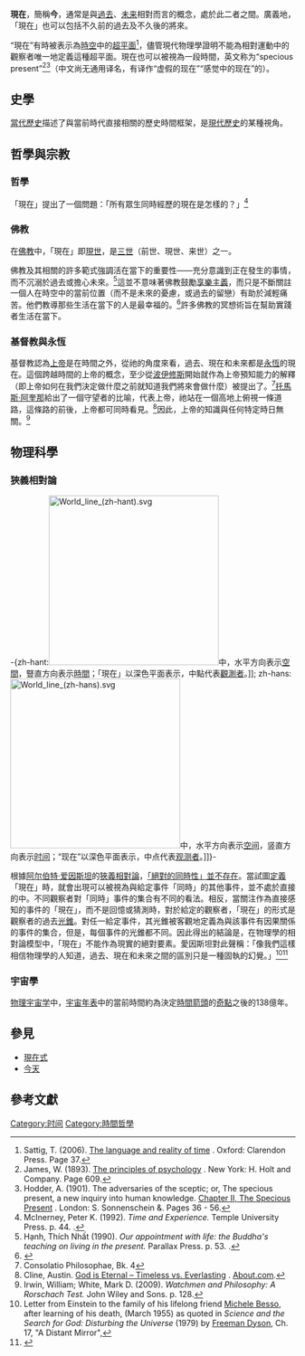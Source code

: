 {{Time sidebar}}
'''現在'''，簡稱'''今'''，通常是與[[過去|過去]]、[[未来|未来]]相對而言的概念，處於此二者之間。廣義地，「現在」也可以包括不久前的過去及不久後的將來。

“現在”有時被表示為[[時空|時空]]中的[[超平面|超平面]]<ref>Sattig, T. (2006). [https://books.google.com/books?id=qYNv2zpHOmwC The language and reality of time] {{Wayback|url=https://books.google.com/books?id=qYNv2zpHOmwC |date=20200609165358 }}. Oxford: Clarendon Press. Page 37.</ref>，儘管現代物理學證明不能為相對運動中的觀察者唯一地定義這種超平面。現在也可以被視為一段時間，英文称为“specious present”<ref name="JamesW">James, W. (1893). [https://books.google.com/books?id=JLcAAAAAMAAJ The principles of psychology] {{Wayback|url=https://books.google.com/books?id=JLcAAAAAMAAJ |date=20201203152502 }}. New York: H. Holt and Company. Page 609.</ref><ref>Hodder, A. (1901). The adversaries of the sceptic; or, The specious present, a new inquiry into human knowledge. [https://books.google.com/books?id=uZ5RAAAAMAAJ&pg=PA36&source=gbs_toc_r&cad=0_0 Chapter II, The Specious Present] {{Wayback|url=https://books.google.com/books?id=uZ5RAAAAMAAJ&pg=PA36&source=gbs_toc_r&cad=0_0 |date=20200820001806 }}. London: S. Sonnenschein &. Pages 36 - 56.</ref>（中文尚无通用译名，有译作“虚假的现在”“感觉中的现在”的）。

== 史學 ==

[[當代歷史|當代歷史]]描述了與當前時代直接相關的歷史時間框架，是[[現代歷史|現代歷史]]的某種視角。

== 哲學與宗教 ==

=== 哲學 ===
{{Main|时空哲学}}

「現在」提出了一個問題：「所有眾生同時經歷的現在是怎樣的？」<ref>McInerney, Peter K. (1992). ''Time and Experience.'' Temple University Press. p. 44. {{ISBN|978-1-56639-010-1}}.</ref>

=== 佛教 ===

在[[佛教|佛教]]中，「現在」即[[現世|現世]]，是[[三世|三世]]（前世、現世、来世）之一。

佛教及其相關的許多範式強調活在當下的重要性——充分意識到正在發生的事情，而不沉溺於過去或擔心未來。<ref>Hạnh, Thích Nhất (1990). ''Our appointment with life: the Buddha's teaching on living in the present.'' Parallax Press. p. 53. {{ISBN|978-0-938077-36-7}}.</ref>這並不意味著佛教鼓勵[[享樂主義|享樂主義]]，而只是不斷關註一個人在時空中的當前位置（而不是未來的憂慮，或過去的留戀）有助於減輕痛苦。他們教導那些生活在當下的人是最幸福的。<ref>{{cite book |title = What the Buddha Taught |last = Rahula |first = Walpola |authorlink = Walpola Rahula |year = 1974 |publisher = Grove Press |isbn = 9780802130310 |page = 72 |url = https://books.google.com/books?id=_WduwVbiLSsC&printsec=frontcover&dq=what+the+buddha+taught&cd=1#v=onepage&q&f=false |accessdate = 2010-04-28 |archive-date = 2021-03-01 |archive-url = https://web.archive.org/web/20210301035359/https://books.google.com/books?id=_WduwVbiLSsC&printsec=frontcover&dq=what+the+buddha+taught&cd=1#v=onepage&q&f=false |dead-url = no }}</ref>許多佛教的冥想術旨在幫助實踐者生活在當下。

=== 基督教與永恆 ===

基督教認為[[上帝|上帝]]是在時間之外，從祂的角度來看，過去、現在和未來都是[[永恆|永恆]]的現在。這個跨越時間的上帝的概念，至少從[[波伊修斯|波伊修斯]]開始就作為上帝預知能力的解釋（即上帝如何在我們決定做什麼之前就知道我們將來會做什麼）被提出了。<ref>Consolatio Philosophae, Bk. 4</ref>[[托馬斯·阿奎那|托馬斯·阿奎那]]給出了一個守望者的比喻，代表上帝，祂站在一個高地上俯視一條道路，這條路的前後，上帝都可同時看見。<ref>Cline, Austin. [http://atheism.about.com/od/whatisgod/a/eternal.htm God is Eternal – Timeless vs. Everlasting] {{Wayback|url=http://atheism.about.com/od/whatisgod/a/eternal.htm |date=20161013113006 }}. [[About.com|About.com]].</ref>因此，上帝的知識與任何特定時日無關。<ref>Irwin, William; White, Mark D. (2009). ''Watchmen and Philosophy: A Rorschach Test.'' John Wiley and Sons. p. 128.</ref>

== 物理科學 ==
=== 狹義相對論 ===
-{zh-hant:[[File:World_line_(zh-hant).svg|300px]]中，水平方向表示[[空間|空間]]，豎直方向表示[[時間|時間]]；「現在」以深色平面表示，中點代表[[观测者|觀測者]]。]]; zh-hans:[[File:World_line_(zh-hans).svg|300px]]中，水平方向表示[[空间|空间]]，竖直方向表示[[时间|时间]]；“现在”以深色平面表示，中点代表[[观测者|观测者]]。]]}-

根據[[阿尔伯特·爱因斯坦|阿尔伯特·爱因斯坦]]的[[狹義相對論|狹義相對論]]，[[相對同時|「絕對的同時性」並不存在]]。當試圖[[操作定义|定義]]「現在」時，就會出現可以被視為與給定事件「同時」的其他事件，並不處於直接的{{Link-en|因果關係 (物理學)|Causality (physics)|因果關係}}中。不同觀察者對「同時」事件的集合有不同的看法。相反，當關注作為直接感知的事件的「現在」，而不是回憶或猜測時，對於給定的觀察者，「現在」的形式是觀察者的過去[[光錐|光錐]]。對任一給定事件，其光錐被客觀地定義為與該事件有因果關係的事件的集合，但是，每個事件的光錐都不同。因此得出的結論是，在物理學的相對論模型中，「現在」不能作為現實的絕對要素。愛因斯坦對此聲稱：「像我們這樣相信物理學的人知道，過去、現在和未來之間的區別只是一種固執的幻覺。」<ref>Letter from Einstein to the family of his lifelong friend [[Michele_Besso|Michele Besso]], after learning of his death, (March 1955) as quoted in ''Science and the Search for God: Disturbing the Universe'' (1979) by [[Freeman_Dyson|Freeman Dyson]], Ch. 17, "A Distant Mirror", <!--p. 193--></ref><ref>{{cite web |url = http://speakingoffaith.publicradio.org/programs/einsteinsgod/unheardcuts.shtml |title = Einstein's God (NPR) |archive-url = https://web.archive.org/web/20080105183119/http://speakingoffaith.publicradio.org/programs/einsteinsgod/unheardcuts.shtml |archive-date = 5 January 2008 |access-date = 31 March 2018 |work = [[Speaking_of_Faith|Speaking of Faith]] |last = Tippett |first = Krista |author-link = Krista Tippett |publisher = [[American_Public_Media|American Public Media]] }}</ref>

=== 宇宙學 ===

{{More|物理宇宙学|宇宙时|宇宙年表}}

[[物理宇宙学|物理宇宙学]]中，[[宇宙年表|宇宙年表]]中的當前時間約為決定[[時間箭頭|時間箭頭]]的[[奇點|奇點]]之後的138億年。

== 參見 ==
{{Wiktionary}}
* [[現在式|現在式]]
* [[今天|今天]]

== 參考文獻 ==
{{Reflist}}

{{時間線}}
{{時間}}
{{Authority control}}

[[Category:时间|Category:时间]]
[[Category:時間哲學|Category:時間哲學]]